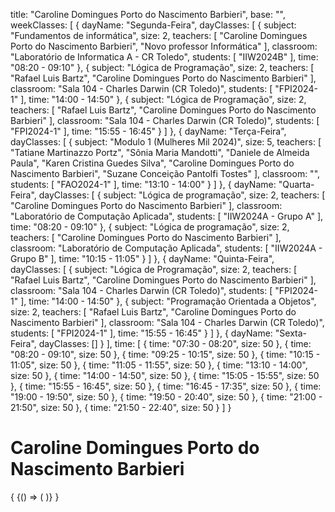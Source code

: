   title: "Caroline Domingues Porto do Nascimento Barbieri",
  base: "",
  weekClasses: [
    {
      dayName: "Segunda-Feira",
      dayClasses: [
        {
          subject: "Fundamentos de informática",
          size: 2,
          teachers: [
            "Caroline Domingues Porto do Nascimento Barbieri",
            "Novo professor Informática"
          ],
          classroom: "Laboratório de Informatica A - CR Toledo",
          students: [
            "IIW2024B"
          ],
          time: "08:20 - 09:10"
        },
        {
          subject: "Lógica de Programação",
          size: 2,
          teachers: [
            "Rafael Luis Bartz",
            "Caroline Domingues Porto do Nascimento Barbieri"
          ],
          classroom: "Sala 104 - Charles Darwin (CR Toledo)",
          students: [
            "FPI2024-1"
          ],
          time: "14:00 - 14:50"
        },
        {
          subject: "Lógica de Programação",
          size: 2,
          teachers: [
            "Rafael Luis Bartz",
            "Caroline Domingues Porto do Nascimento Barbieri"
          ],
          classroom: "Sala 104 - Charles Darwin (CR Toledo)",
          students: [
            "FPI2024-1"
          ],
          time: "15:55 - 16:45"
        }
      ]
    },
    {
      dayName: "Terça-Feira",
      dayClasses: [
        {
          subject: "Modulo 1 (Mulheres Mil 2024)",
          size: 5,
          teachers: [
            "Tatiane Martinazzo Portz",
            "Sônia Maria Mandotti",
            "Daniele de Almeida Paula",
            "Karen Cristina Guedes Silva",
            "Caroline Domingues Porto do Nascimento Barbieri",
            "Suzane Conceição Pantolfi Tostes"
          ],
          classroom: "",
          students: [
            "FAO2024-1"
          ],
          time: "13:10 - 14:00"
        }
      ]
    },
    {
      dayName: "Quarta-Feira",
      dayClasses: [
        {
          subject: "Lógica de programação",
          size: 2,
          teachers: [
            "Caroline Domingues Porto do Nascimento Barbieri"
          ],
          classroom: "Laboratório de Computação Aplicada",
          students: [
            "IIW2024A - Grupo A"
          ],
          time: "08:20 - 09:10"
        },
        {
          subject: "Lógica de programação",
          size: 2,
          teachers: [
            "Caroline Domingues Porto do Nascimento Barbieri"
          ],
          classroom: "Laboratório de Computação Aplicada",
          students: [
            "IIW2024A - Grupo B"
          ],
          time: "10:15 - 11:05"
        }
      ]
    },
    {
      dayName: "Quinta-Feira",
      dayClasses: [
        {
          subject: "Lógica de Programação",
          size: 2,
          teachers: [
            "Rafael Luis Bartz",
            "Caroline Domingues Porto do Nascimento Barbieri"
          ],
          classroom: "Sala 104 - Charles Darwin (CR Toledo)",
          students: [
            "FPI2024-1"
          ],
          time: "14:00 - 14:50"
        },
        {
          subject: "Programação Orientada a Objetos",
          size: 2,
          teachers: [
            "Rafael Luis Bartz",
            "Caroline Domingues Porto do Nascimento Barbieri"
          ],
          classroom: "Sala 104 - Charles Darwin (CR Toledo)",
          students: [
            "FPI2024-1"
          ],
          time: "15:55 - 16:45"
        }
      ]
    },
    {
      dayName: "Sexta-Feira",
      dayClasses: []
    }
  ],
  time: [
    {
      time: "07:30 - 08:20",
      size: 50
    },
    {
      time: "08:20 - 09:10",
      size: 50
    },
    {
      time: "09:25 - 10:15",
      size: 50
    },
    {
      time: "10:15 - 11:05",
      size: 50
    },
    {
      time: "11:05 - 11:55",
      size: 50
    },
    {
      time: "13:10 - 14:00",
      size: 50
    },
    {
      time: "14:00 - 14:50",
      size: 50
    },
    {
      time: "15:05 - 15:55",
      size: 50
    },
    {
      time: "15:55 - 16:45",
      size: 50
    },
    {
      time: "16:45 - 17:35",
      size: 50
    },
    {
      time: "19:00 - 19:50",
      size: 50
    },
    {
      time: "19:50 - 20:40",
      size: 50
    },
    {
      time: "21:00 - 21:50",
      size: 50
    },
    {
      time: "21:50 - 22:40",
      size: 50
    }
  ]
}

# Caroline Domingues Porto do Nascimento Barbieri

<div>
  {
    <BrowserOnly>
      {() => (
        <Grid
          title={data.title}
          weekClasses={data.weekClasses}
          time={data.time}
        />
      )}
    </BrowserOnly>
  }
</div>

